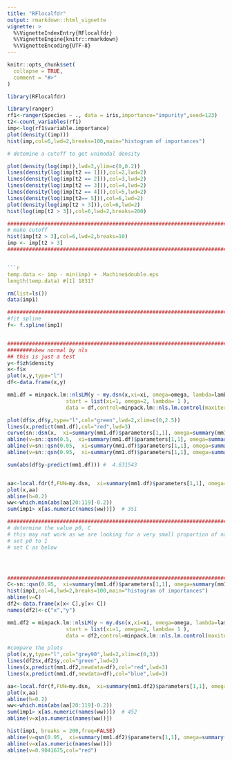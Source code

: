 ```yaml
---
title: "RFlocalfdr"
output: rmarkdown::html_vignette
vignette: >
  %\VignetteIndexEntry{RFlocalfdr}
  %\VignetteEngine{knitr::rmarkdown}
  %\VignetteEncoding{UTF-8}
---
```


```r
knitr::opts_chunk$set(
  collapse = TRUE,
  comment = "#>"
)
```

```r
library(RFlocalfdr)
```
```r
library(ranger)
rf1<-ranger(Species ~ ., data = iris,importance="impurity",seed=123)
t2<-count_variables(rf1)
imp<-log(rf1$variable.importance)
plot(density((imp)))
hist(imp,col=6,lwd=2,breaks=100,main="histogram of importances")
```

```r
# detemine a cutoff to get unimodal density

plot(density(log(imp)),lwd=3,ylim=c(0,0.2))
lines(density(log(imp[t2 == 1])),col=2,lwd=2)
lines(density(log(imp[t2 == 2])),col=3,lwd=2)
lines(density(log(imp[t2 == 3])),col=4,lwd=2)
lines(density(log(imp[t2 == 4])),col=5,lwd=2)
lines(density(log(imp[t2== 5])),col=6,lwd=2)
plot(density(log(imp[t2 > 3])),col=6,lwd=2)
hist(log(imp[t2 > 3]),col=6,lwd=2,breaks=200)

#################################################################################
# make cutoff
hist(imp[t2 > 3],col=6,lwd=2,breaks=10)
imp <- imp[t2 > 3]
#################################################################################


```r
temp.data <- imp - min(imp) + .Machine$double.eps 
length(temp.data) #[1] 18317
```


#################################################################################
```r
rm(list=ls())
data(imp1)
```
```r
#################################################################################
#fit spline
f<- f.spline(imp1)


#################################################################################
########skew normal by nls
## this is just a test 
y<-f$zh$density
x<-f$x
plot(x,y,type="l")
df<-data.frame(x,y)

mm1.df = minpack.lm::nlsLM(y ~ my.dsn(x,xi=xi, omega=omega, lambda=lambda), 
                   start = list(xi=1, omega=2, lambda= 1 ),
                   data = df,control=minpack.lm::nls.lm.control(maxiter=400))

plot(df$x,df$y,type="l",col="green",lwd=2,xlim=c(0,2.5))
lines(x,predict(mm1.df),col="red",lwd=3)  
curve(sn::dsn(x,  xi=summary(mm1.df)$parameters[1,1], omega=summary(mm1.df)$parameters[2,1], alpha= summary(mm1.df)$parameters[3,1] ),  add=TRUE,col="blue",lwd=3)
abline(v=sn::qsn(0.5,  xi=summary(mm1.df)$parameters[1,1], omega=summary(mm1.df)$parameters[2,1], alpha= summary(mm1.df)$parameters[3,1] ))
abline(v=sn::qsn(0.05,  xi=summary(mm1.df)$parameters[1,1], omega=summary(mm1.df)$parameters[2,1], alpha= summary(mm1.df)$parameters[3,1] ))
abline(v=sn::qsn(0.95,  xi=summary(mm1.df)$parameters[1,1], omega=summary(mm1.df)$parameters[2,1], alpha= summary(mm1.df)$parameters[3,1] ))

sum(abs(df$y-predict(mm1.df))) #  4.631543


aa<-local.fdr(f,FUN=my.dsn,  xi=summary(mm1.df)$parameters[1,1], omega=summary(mm1.df)$parameters[2,1], lambda= summary(mm1.df)$parameters[3,1] )
plot(x,aa)
abline(h=0.2)
ww<-which.min(abs(aa[20:119]-0.2))
sum(imp1> x[as.numeric(names(ww))])  # 351

##############################################################################################################
# determine the value p0, C
# this may not work as we are looking for a very small proportion of non-null genes
# set p0 to 1
# set C as below




##############################################################################################################
C<-sn::qsn(0.95,  xi=summary(mm1.df)$parameters[1,1], omega=summary(mm1.df)$parameters[2,1], alpha= summary(mm1.df)$parameters[3,1] )
hist(imp1,col=6,lwd=2,breaks=100,main="histogram of importances")
abline(v=C)
df2<-data.frame(x[x< C],y[x< C])
names(df2)<-c("x","y")

mm1.df2 = minpack.lm::nlsLM(y ~ my.dsn(x,xi=xi, omega=omega, lambda=lambda), 
                   start = list(xi=1, omega=2, lambda= 1 ),
                   data = df2,control=minpack.lm::nls.lm.control(maxiter=400))

#compare the plots 
plot(x,y,type="l",col="grey90",lwd=2,xlim=c(0,3))
lines(df2$x,df2$y,col="green",lwd=2)
lines(x,predict(mm1.df2,newdata=df),col="red",lwd=3)  
lines(x,predict(mm1.df,newdata=df),col="blue",lwd=3)  

aa<-local.fdr(f,FUN=my.dsn,  xi=summary(mm1.df2)$parameters[1,1], omega=summary(mm1.df2)$parameters[2,1], lambda= summary(mm1.df2)$parameters[3,1] )
plot(x,aa)
abline(h=0.2)
ww<-which.min(abs(aa[20:119]-0.2))
sum(imp1> x[as.numeric(names(ww))])  # 452
abline(v=x[as.numeric(names(ww))])

hist(imp1, breaks = 200,freq=FALSE)
abline(v=qsn(0.95,  xi=summary(mm1.df2)$parameters[1,1], omega=summary(mm1.df2)$parameters[2,1], alpha= summary(mm1.df2)$parameters[3,1] ))
abline(v=x[as.numeric(names(ww))])
abline(v=0.9041675,col="red")

```
